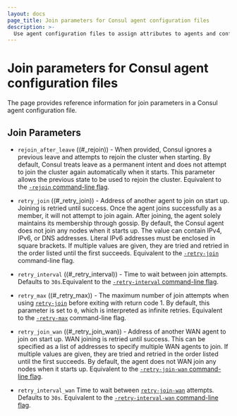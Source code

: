 ```yaml
---
layout: docs
page_title: Join parameters for Consul agent configuration files
description: >-
  Use agent configuration files to assign attributes to agents and configure multiple agents at once. Learn about agent configuration file parameters and formatting with this reference page and sample code.
---
```


# Join parameters for Consul agent configuration files

The page provides reference information for join parameters in a Consul agent configuration file.

## Join Parameters

- `rejoin_after_leave` ((#\_rejoin)) - When provided, Consul ignores a previous
  leave and attempts to rejoin the cluster when starting. By default, Consul treats
  leave as a permanent intent and does not attempt to join the cluster again automatically when
  it starts. This parameter allows the previous state to be used to rejoin the cluster. Equivalent to the [`-rejoin` command-line flag](/consul/commands/agent#_rejoin).

- `retry_join` ((#\_retry_join)) - Address of another agent to join on start up. Joining is
  retried until success. Once the agent joins successfully as a member, it will not attempt to join
  again. After joining, the agent solely maintains its membership through gossip. By default, the Consul agent does not join any
  nodes when it starts up. The value can contain IPv4, IPv6, or DNS addresses. Literal IPv6
  addresses must be enclosed in square brackets. If multiple values are given, they are tried and
  retried in the order listed until the first succeeds. Equivalent to the [`-retry-join`](/consul/commands/agent#retry-join) command-line flag.

- `retry_interval` ((#\_retry_interval)) - Time to wait between join attempts.
  Defaults to `30s`.Equivalent to the [`-retry-interval` command-line flag](/consul/commands/agent#_retry_interval).

- `retry_max` ((#\_retry_max)) - The maximum number of join attempts when using
  [`retry-join`](#_retry_join) before exiting with return code 1. By default, this parameter is set
  to `0`, which is interpreted as infinite retries. Equivalent to the [`-retry-max`](/consul/commands/agent#_retry_max) command-line flag.

- `retry_join_wan` ((#\_retry_join_wan)) - Address of another WAN agent to join on start up.
  WAN joining is retried until success. This can be specified as a list of addresses to specify multiple WAN
  agents to join. If multiple values are given, they are tried and retried in the order listed
  until the first succeeds. By default, the agent does not WAN join any nodes when it starts up. Equivalent to the [`-retry-join-wan` command-line flag](/consul/commands/agent#_retry_join_wan).

- `retry_interval_wan`  Time to wait between [`retry-join-wan`](#_retry_join_wan) attempts. Defaults to `30s`. Equivalent to the [`-retry-interval-wan` command-line flag](/consul/commands/agent#_retry_interval_wan).